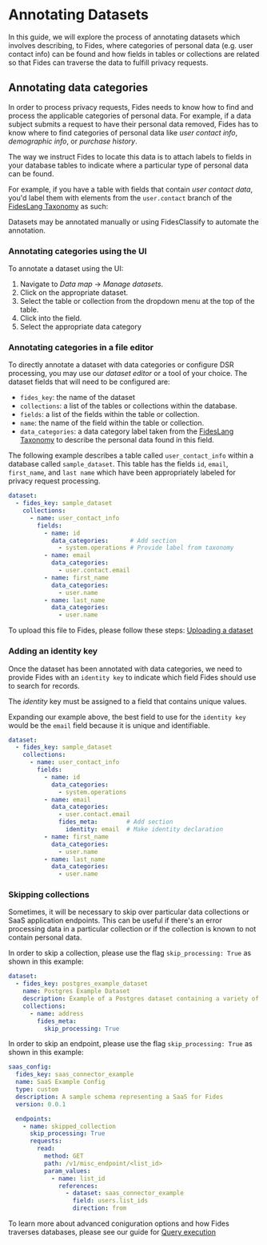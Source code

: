 

# Annotating Datasets

In this guide, we will explore the process of annotating datasets which involves describing, to Fides, where categories of personal data (e.g. user contact info) can be found and how fields in tables or collections are related so that Fides can traverse the data to fulfill privacy requests. 

## Annotating data categories
In order to process privacy requests, Fides needs to know how to find and process the applicable categories of personal data. For example, if a data subject submits a request to have their personal data removed, Fides has to know where to find categories of personal data like _user contact info_, _demographic info_, or _purchase history_. 

The way we instruct Fides to locate this data is to attach labels to fields in your database tables to indicate where a particular type of personal data can be found. 

For example, if you have a table with fields that contain _user contact data_, you'd label them with elements from the `user.contact` branch of the [FidesLang Taxonomy](https://ethyca.github.io/fideslang/taxonomy/data_categories/) as such:

<Screenshot img="/assets/img/privacy-requests/sample_annotations.gif" description="Sample annotations" /> 

Datasets may be annotated manually or using FidesClassify to automate the annotation. 

### Annotating categories using the UI

To annotate a dataset using the UI:
1. Navigate to *Data map* → *Manage datasets*.
2. Click on the appropriate dataset.
3. Select the table or collection from the dropdown menu at the top of the table. 
4. Click into the field. 
5. Select the appropriate data category

<Screenshot img="/assets/img/privacy-requests/annotate_manually.gif" description="Manually annotate data categories" /> 

### Annotating categories in a file editor

To directly annotate a dataset with data categories or configure DSR processing, you may use our _dataset editor_ or a tool of your choice. 
The dataset fields that will need to be configured are: 
* `fides_key`: the name of the dataset
* `collections`: a list of the tables or collections within the database.
* `fields`: a list of the fields within the table or collection.
* `name`: the name of the field within the table or collection.
* `data_categories`: a data category label taken from the [FidesLang Taxonomy](https://ethyca.github.io/fideslang/taxonomy/data_categories/) to describe the personal data found in this field.

The following example describes a table called `user_contact_info` within a database called `sample_dataset`. This table has the fields `id`, `email`, `first_name`, and `last name` which have been appropriately labeled for privacy request processing.

```yaml
dataset:
  - fides_key: sample_dataset
    collections:
      - name: user_contact_info
        fields:
          - name: id
            data_categories:      # Add section
              - system.operations # Provide label from taxonomy
          - name: email
            data_categories:
              - user.contact.email
          - name: first_name
            data_categories:
              - user.name
          - name: last_name
            data_categories:
              - user.name
```

To upload this file to Fides, please follow these steps: [Uploading a dataset](generate-datasets#uploading-a-dataset)

### Adding an identity key
Once the dataset has been annotated with data categories, we need to provide Fides with an `identity key` to indicate which field Fides should use to search for records.

<Callout emoji="" type="info">The _identity_ key must be assigned to a field that contains unique values.</Callout>

Expanding our example above, the best field to use for the `identity key` would be the `email` field because it is unique and identifiable. 

```yaml
dataset:
  - fides_key: sample_dataset
    collections:
      - name: user_contact_info
        fields:
          - name: id
            data_categories:
              - system.operations
          - name: email
            data_categories:
              - user.contact.email
              fides_meta:        # Add section
                identity: email  # Make identity declaration
          - name: first_name
            data_categories:
              - user.name
          - name: last_name
            data_categories:
              - user.name
```

### Skipping collections
Sometimes, it will be necessary to skip over particular data collections or SaaS application endpoints. This can be useful if there's an error processing data in a particular collection or if the collection is known to not contain personal data. 

In order to skip a collection, please use the flag `skip_processing: True` as shown in this example:

```yaml
dataset:
  - fides_key: postgres_example_dataset
    name: Postgres Example Dataset
    description: Example of a Postgres dataset containing a variety of related tables like customers, products, addresses, etc.
    collections:
      - name: address
        fides_meta:
          skip_processing: True
```

In order to skip an endpoint, please use the flag `skip_processing: True` as shown in this example:

```yaml
saas_config:
  fides_key: saas_connector_example
  name: SaaS Example Config
  type: custom
  description: A sample schema representing a SaaS for Fides
  version: 0.0.1

  endpoints:
    - name: skipped_collection
      skip_processing: True
      requests:
        read:
          method: GET
          path: /v1/misc_endpoint/<list_id>
          param_values:
            - name: list_id
              references:
                - dataset: saas_connector_example
                  field: users.list_ids
                  direction: from
```

To learn more about advanced coniguration options and how Fides traverses databases, please see our guide for [Query execution](../../dev-docs/configuration/privacy-requests/graphs)
